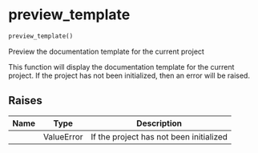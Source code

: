 # preview_template { #validmind.preview_template }

```python
preview_template()
```

Preview the documentation template for the current project

This function will display the documentation template for the current project. If
the project has not been initialized, then an error will be raised.

## Raises {.doc-section .doc-section-raises}

| Name   | Type       | Description                             |
|--------|------------|-----------------------------------------|
|        | ValueError | If the project has not been initialized |